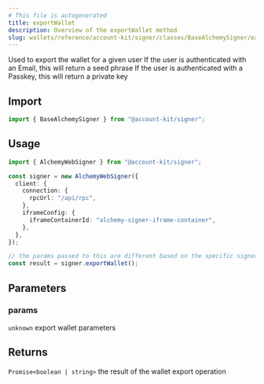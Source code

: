 ```yaml
---
# This file is autogenerated
title: exportWallet
description: Overview of the exportWallet method
slug: wallets/reference/account-kit/signer/classes/BaseAlchemySigner/exportWallet
---
```


Used to export the wallet for a given user
If the user is authenticated with an Email, this will return a seed phrase
If the user is authenticated with a Passkey, this will return a private key

## Import

```ts
import { BaseAlchemySigner } from "@account-kit/signer";
```

## Usage

```ts
import { AlchemyWebSigner } from "@account-kit/signer";

const signer = new AlchemyWebSigner({
  client: {
    connection: {
      rpcUrl: "/api/rpc",
    },
    iframeConfig: {
      iframeContainerId: "alchemy-signer-iframe-container",
    },
  },
});

// the params passed to this are different based on the specific signer
const result = signer.exportWallet();
```

## Parameters

### params

`unknown`
export wallet parameters

## Returns

`Promise<boolean | string>`
the result of the wallet export operation
